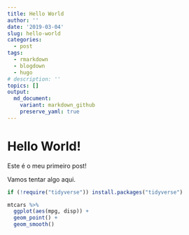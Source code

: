 ```yaml
---
title: Hello World
author: ''
date: '2019-03-04'
slug: hello-world
categories:
  - post
tags:
  - rmarkdown
  - blogdown
  - hugo
# description: ''
topics: []
output:
  md_document:
    variant: markdown_github
    preserve_yaml: true
---
```


# Hello World!

Este é o meu primeiro post!

<!-- more -->

Vamos tentar algo aqui.

```r
if (!require("tidyverse")) install.packages("tidyverse")

mtcars %>%
  ggplot(aes(mpg, disp)) +
  geom_point() +
  geom_smooth()
```

